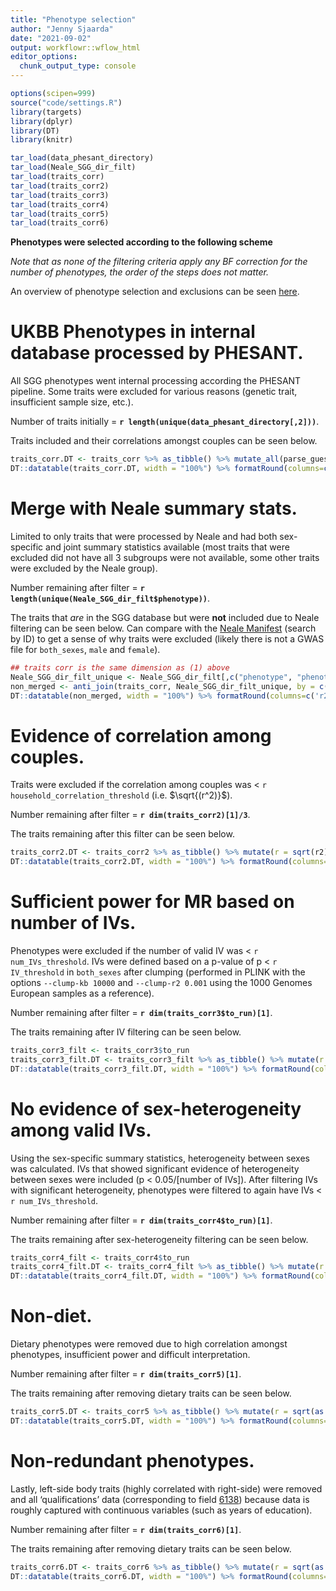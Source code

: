 ```yaml
---
title: "Phenotype selection"
author: "Jenny Sjaarda"
date: "2021-09-02"
output: workflowr::wflow_html
editor_options:
  chunk_output_type: console
---
```


```r

options(scipen=999)
source("code/settings.R")
library(targets)
library(dplyr)
library(DT)
library(knitr)

```

```r

tar_load(data_phesant_directory)
tar_load(Neale_SGG_dir_filt)
tar_load(traits_corr)
tar_load(traits_corr2)
tar_load(traits_corr3)
tar_load(traits_corr4)
tar_load(traits_corr5)
tar_load(traits_corr6)

```

**Phenotypes were selected according to the following scheme**

*Note that as none of the filtering criteria apply any BF correction for the number of phenotypes, the order of the steps does not matter.*

An overview of phenotype selection and exclusions can be seen [here](assets/phenotype_selection.png).

# UKBB Phenotypes in internal database processed by PHESANT.

All SGG phenotypes went internal processing according the PHESANT pipeline. Some traits were excluded for various reasons (genetic trait, insufficient sample size, etc.).

Number of traits initially = **`r length(unique(data_phesant_directory[,2]))`**.

Traits included and their correlations amongst couples can be seen below. 

```r

traits_corr.DT <- traits_corr %>% as_tibble() %>% mutate_all(parse_guess) %>% mutate(r = sqrt(r2))
DT::datatable(traits_corr.DT, width = "100%") %>% formatRound(columns=c('r2', 'r'), digits = 3)
```


# Merge with Neale summary stats. 

Limited to only traits that were processed by Neale and had both sex-specific and joint summary statistics available (most traits that were excluded did not have all 3 subgroups were not available, some other traits were excluded by the Neale group).

Number remaining after filter = **`r length(unique(Neale_SGG_dir_filt$phenotype))`**.

The traits that *are* in the SGG database but were **not** included due to Neale filtering can be seen below. Can compare with the [Neale Manifest](https://docs.google.com/spreadsheets/d/1kvPoupSzsSFBNSztMzl04xMoSC3Kcx3CrjVf4yBmESU/edit?ts=5b5f17db#gid=178908679) (search by ID) to get a sense of why traits were excluded (likely there is not a GWAS file for `both_sexes`, `male` and `female`).

```r

## traits corr is the same dimension as (1) above
Neale_SGG_dir_filt_unique <- Neale_SGG_dir_filt[,c("phenotype", "phenotype_sub", "sgg_phesant_name", "description", "SGG_available", "variable_type")] %>% unique()
non_merged <- anti_join(traits_corr, Neale_SGG_dir_filt_unique, by = c("ID"="sgg_phesant_name")) %>% as_tibble() %>% mutate_all(parse_guess) %>% mutate(r = sqrt(r2))
DT::datatable(non_merged, width = "100%") %>% formatRound(columns=c('r2', 'r'), digits = 3)

```

# Evidence of correlation among couples.

Traits were excluded if the correlation among couples was < `r household_correlation_threshold` (i.e. $\sqrt{(r^2)}$). 

Number remaining after filter = **`r dim(traits_corr2)[1]/3`**.

The traits remaining after this filter can be seen below. 

```r

traits_corr2.DT <- traits_corr2 %>% as_tibble() %>% mutate(r = sqrt(r2)) %>% dplyr::select(Neale_pheno_ID, description, variable_type, category, N_pairs, r2, r) %>% unique()
DT::datatable(traits_corr2.DT, width = "100%") %>% formatRound(columns=c('r2', 'r'), digits = 3)
```

# Sufficient power for MR based on number of IVs.

Phenotypes were excluded if the number of valid IV was < `r num_IVs_threshold`. IVs were defined based on a p-value of p < `r IV_threshold` in `both_sexes` after clumping (performed in PLINK with the options `--clump-kb 10000` and `--clump-r2 0.001` using the 1000 Genomes European samples as a reference).

Number remaining after filter = **`r dim(traits_corr3$to_run)[1]`**.

The traits remaining after IV filtering can be seen below. 

```r

traits_corr3_filt <- traits_corr3$to_run 
traits_corr3_filt.DT <- traits_corr3_filt %>% as_tibble() %>% mutate(r = sqrt(as.numeric(r2))) %>% dplyr::select(Neale_pheno_ID, description, variable_type, category, N_pairs, r2, r, num_IVs)
DT::datatable(traits_corr3_filt.DT, width = "100%") %>% formatRound(columns=c('r2', 'r'), digits = 3)
```

# No evidence of sex-heterogeneity among valid IVs.

Using the sex-specific summary statistics, heterogeneity between sexes was calculated. IVs that showed significant evidence of heterogeneity between sexes were included (p < 0.05/[number of IVs]). After filtering IVs with significant heterogeneity, phenotypes were filtered to again have IVs < `r num_IVs_threshold`.

Number remaining after filter = **`r dim(traits_corr4$to_run)[1]`**.

The traits remaining after sex-heterogeneity filtering can be seen below. 

```r

traits_corr4_filt <- traits_corr4$to_run 
traits_corr4_filt.DT <- traits_corr4_filt %>% as_tibble() %>% mutate(r = sqrt(as.numeric(r2))) %>% dplyr::select(Neale_pheno_ID, description, variable_type, category, N_pairs, r2, r, num_IVs, num_IVs_pass_het)
DT::datatable(traits_corr4_filt.DT, width = "100%") %>% formatRound(columns=c('r2', 'r'), digits = 3)
```

# Non-diet. 

Dietary phenotypes were removed due to high correlation amongst phenotypes, insufficient power and difficult interpretation.

Number remaining after filter = **`r dim(traits_corr5)[1]`**.

The traits remaining after removing dietary traits can be seen below. 

```r

traits_corr5.DT <- traits_corr5 %>% as_tibble() %>% mutate(r = sqrt(as.numeric(r2))) %>% dplyr::select(Neale_pheno_ID, description, variable_type, category, N_pairs, r2, r, num_IVs, num_IVs_pass_het)
DT::datatable(traits_corr5.DT, width = "100%") %>% formatRound(columns=c('r2', 'r'), digits = 3)

```

# Non-redundant phenotypes.

Lastly, left-side body traits (highly correlated with right-side) were removed and all 'qualifications' data (corresponding to field [6138](https://biobank.ctsu.ox.ac.uk/showcase/field.cgi?id=6138)) because data is roughly captured with continuous variables (such as years of education).

Number remaining after filter = **`r dim(traits_corr6)[1]`**.

The traits remaining after removing dietary traits can be seen below. 

```r

traits_corr6.DT <- traits_corr6 %>% as_tibble() %>% mutate(r = sqrt(as.numeric(r2))) %>% dplyr::select(Neale_pheno_ID, description, variable_type, category, N_pairs, r2, r, num_IVs, num_IVs_pass_het)
DT::datatable(traits_corr6.DT, width = "100%") %>% formatRound(columns=c('r2', 'r'), digits = 3)

```



